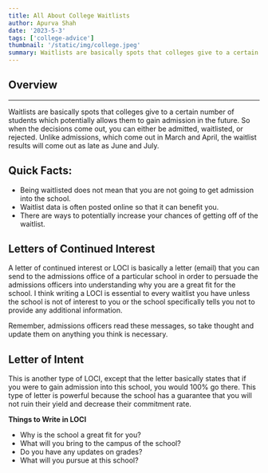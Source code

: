 ```yaml
---
title: All About College Waitlists
author: Apurva Shah
date: '2023-5-3'
tags: ['college-advice']
thumbnail: '/static/img/college.jpeg'
summary: Waitlists are basically spots that colleges give to a certain number of students, which potentially allows them to gain admission in the future. Read more about it below.
---
```


## Overview

<TOCInline toc={props.toc} exclude="Overview" toHeading={2} />

---

Waitlists are basically spots that colleges give to a certain number of students which potentially allows them to gain admission in the future. So when the decisions come out, you can either be admitted, waitlisted, or rejected. Unlike admissions, which come out in March and April, the waitlist results will come out as late as June and July.

## Quick Facts:

- Being waitlisted does not mean that you are not going to get admission into the school.
- Waitlist data is often posted online so that it can benefit you.
- There are ways to potentially increase your chances of getting off of the waitlist.

## Letters of Continued Interest

A letter of continued interest or LOCI is basically a letter (email) that you can send to the admissions office of a particular school in order to persuade the admissions officers into understanding why you are a great fit for the school. I think writing a LOCI is essential to every waitlist you have unless the school is not of interest to you or the school specifically tells you not to provide any additional information.

Remember, admissions officers read these messages, so take thought and update them on anything you think is necessary.

## Letter of Intent

This is another type of LOCI, except that the letter basically states that if you were to gain admission into this school, you would 100% go there. This type of letter is powerful because the school has a guarantee that you will not ruin their yield and decrease their commitment rate.

**Things to Write in LOCI**

- Why is the school a great fit for you?
- What will you bring to the campus of the school?
- Do you have any updates on grades?
- What will you pursue at this school?
